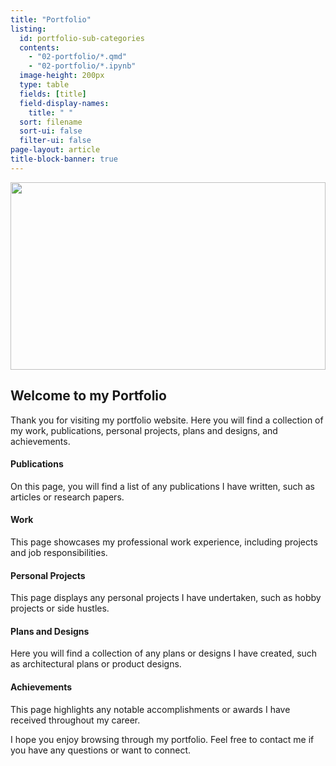 ```yaml
---
title: "Portfolio"
listing:
  id: portfolio-sub-categories
  contents: 
    - "02-portfolio/*.qmd"
    - "02-portfolio/*.ipynb"
  image-height: 200px
  type: table
  fields: [title]
  field-display-names:
    title: " "
  sort: filename
  sort-ui: false
  filter-ui: false
page-layout: article
title-block-banner: true
---
```


<!-- <div style="width: 100%; height: 300px; overflow: hidden;">
  <img src="portfolio_diego-ph-fIq0tET6llw-unsplash.jpg" style="position: relative; top: -25px; width: 100%;">
</div> -->

<!-- <div style=		
    "background-image: url(portfolio_diego-ph-fIq0tET6llw-unsplash.jpg);
    width: 100%;
    height: 400px;
    background-position: 50% 40%;
    /* background-attachment: fixed; */
    background-size: cover;">
</div> -->

<!-- ::: {style="width: 100%; height: 200px; overflow: hidden;"}

![](portfolio_diego-ph-fIq0tET6llw-unsplash.jpg){width=100%}

::: -->

![](portfolio_diego-ph-fIq0tET6llw-unsplash.jpg){style="height: 300px; width: 100%; object-fit: cover; object-position: center;"}

## Welcome to my Portfolio
Thank you for visiting my portfolio website. Here you will find a collection of my work, publications, personal projects, plans and designs, and achievements.

#### Publications
On this page, you will find a list of any publications I have written, such as articles or research papers.

#### Work
This page showcases my professional work experience, including projects and job responsibilities.

#### Personal Projects
This page displays any personal projects I have undertaken, such as hobby projects or side hustles.

#### Plans and Designs
Here you will find a collection of any plans or designs I have created, such as architectural plans or product designs.

#### Achievements
This page highlights any notable accomplishments or awards I have received throughout my career.

I hope you enjoy browsing through my portfolio. Feel free to contact me if you have any questions or want to connect.

::: {#portfolio-sub-categories style="text-align: center;"}
:::



